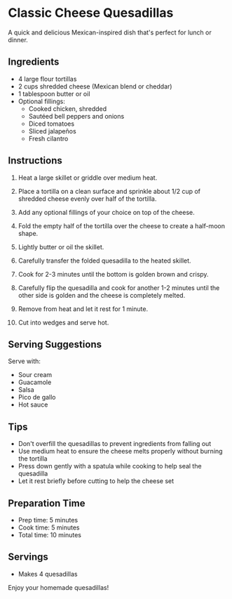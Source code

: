 # Classic Cheese Quesadillas

A quick and delicious Mexican-inspired dish that's perfect for lunch or dinner.

## Ingredients

- 4 large flour tortillas
- 2 cups shredded cheese (Mexican blend or cheddar)
- 1 tablespoon butter or oil
- Optional fillings:
  - Cooked chicken, shredded
  - Sautéed bell peppers and onions
  - Diced tomatoes
  - Sliced jalapeños
  - Fresh cilantro

## Instructions

1. Heat a large skillet or griddle over medium heat.

2. Place a tortilla on a clean surface and sprinkle about 1/2 cup of shredded cheese evenly over half of the tortilla.

3. Add any optional fillings of your choice on top of the cheese.

4. Fold the empty half of the tortilla over the cheese to create a half-moon shape.

5. Lightly butter or oil the skillet.

6. Carefully transfer the folded quesadilla to the heated skillet.

7. Cook for 2-3 minutes until the bottom is golden brown and crispy.

8. Carefully flip the quesadilla and cook for another 1-2 minutes until the other side is golden and the cheese is completely melted.

9. Remove from heat and let it rest for 1 minute.

10. Cut into wedges and serve hot.

## Serving Suggestions

Serve with:
- Sour cream
- Guacamole
- Salsa
- Pico de gallo
- Hot sauce

## Tips

- Don't overfill the quesadillas to prevent ingredients from falling out
- Use medium heat to ensure the cheese melts properly without burning the tortilla
- Press down gently with a spatula while cooking to help seal the quesadilla
- Let it rest briefly before cutting to help the cheese set

## Preparation Time
- Prep time: 5 minutes
- Cook time: 5 minutes
- Total time: 10 minutes

## Servings
- Makes 4 quesadillas

Enjoy your homemade quesadillas!